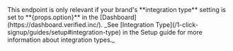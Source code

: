 
<Admonition type="note">
    This endpoint is only relevant if your brand's **integration type** setting is set to **{props.option}** in the [Dashboard](https://dashboard.verified.inc/). _See [Integration Type](/1-click-signup/guides/setup#integration-type) in the Setup guide for more information about integration types._
</Admonition>
